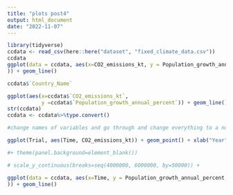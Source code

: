 ```yaml
---
title: "plots post4"
output: html_document
date: "2022-11-07"
---
```


```r
library(tidyverse)
ccdata <- read_csv(here::here("dataset", "fixed_climate_data.csv"))
ccdata
ggplot(data = ccdata, aes(x=CO2_emissions_kt, y = Population_growth_annual_percent
)) + geom_line()

ccdata$`Country_Name`

ggplot(aes(x=ccdata$`CO2_emissions_kt`, 
           y =ccdata$`Population_growth_annual_percent`)) + geom_line()
str(ccdata)
ccdata <- ccdata%>%type.convert()

#change names of variables and go through and change everything to a numerical value - maybe as a new sheet?
```

```r


ggplot(Trial, aes(Time, CO2_emissions_kt)) + geom_point() + xlab("Year") + ylab("CO2 Emission")

#+ theme(panel.background=element_blank())

# scale_y_continuous(breaks=seq(4000000, 6000000, by=50000)) +

ggplot(data = ccdata, aes(x=Time, y = Population_growth_annual_percent
)) + geom_line()

```




